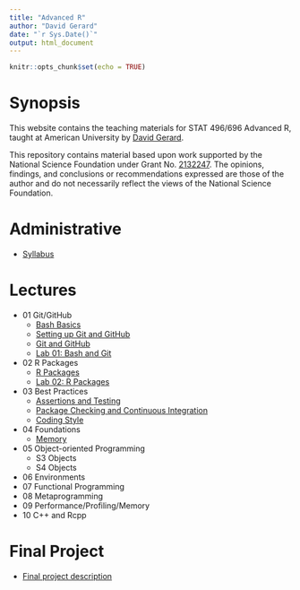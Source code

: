 ```yaml
---
title: "Advanced R"
author: "David Gerard"
date: "`r Sys.Date()`"
output: html_document
---
```


```r
knitr::opts_chunk$set(echo = TRUE)
```

# Synopsis

This website contains the teaching materials for STAT 496/696 Advanced R, taught at American 
University by [David Gerard](https://dcgerard.github.io/).

This repository contains material based upon work supported by the National Science Foundation under Grant No. [2132247](https://nsf.gov/awardsearch/showAward?AWD_ID=2132247). The opinions, findings, and conclusions or recommendations expressed are those of the author and do not necessarily reflect the views of the National Science Foundation.

# Administrative

- [Syllabus](./syllabus.html)

# Lectures

- 01 Git/GitHub
  - [Bash Basics](./01_basic_bash.html)
  - [Setting up Git and GitHub](./01_git_setup.html)
  - [Git and GitHub](./01_git_github.html)
  - [Lab 01: Bash and Git](https://github.com/advanced-r-spring-2022/lab_01_git)
- 02 R Packages
  - [R Packages](./02_packages.html)
  - [Lab 02: R Packages](https://github.com/advanced-r-spring-2022/lab_02_packages)
- 03 Best Practices
  - [Assertions and Testing](./03_testing.html)
  - [Package Checking and Continuous Integration](./03_checking.html)
  - [Coding Style](./03_style.html)
- 04 Foundations
  - [Memory](./04_memory.html)
- 05 Object-oriented Programming
  - S3 Objects
  - S4 Objects
- 06 Environments
- 07 Functional Programming
- 08 Metaprogramming
- 09 Performance/Profiling/Memory
- 10 C++ and Rcpp

# Final Project

- [Final project description](./ff_project_description.html)
